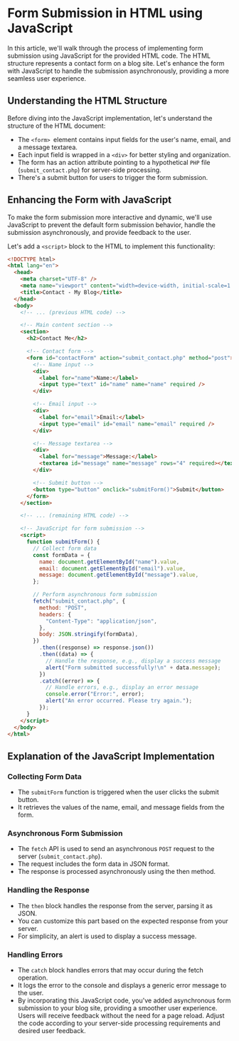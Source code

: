 # Form Submission in HTML using JavaScript

In this article, we'll walk through the process of implementing form submission using JavaScript for the provided HTML code. The HTML structure represents a contact form on a blog site. Let's enhance the form with JavaScript to handle the submission asynchronously, providing a more seamless user experience.

## Understanding the HTML Structure

Before diving into the JavaScript implementation, let's understand the structure of the HTML document:

- The `<form> `element contains input fields for the user's name, email, and a message textarea.
- Each input field is wrapped in a `<div>` for better styling and organization.
- The form has an action attribute pointing to a hypothetical `PHP` file (`submit_contact.php`) for server-side processing.
- There's a submit button for users to trigger the form submission.

## Enhancing the Form with JavaScript

To make the form submission more interactive and dynamic, we'll use JavaScript to prevent the default form submission behavior, handle the submission asynchronously, and provide feedback to the user.

Let's add a `<script>` block to the HTML to implement this functionality:

```html
<!DOCTYPE html>
<html lang="en">
  <head>
    <meta charset="UTF-8" />
    <meta name="viewport" content="width=device-width, initial-scale=1.0" />
    <title>Contact - My Blog</title>
  </head>
  <body>
    <!-- ... (previous HTML code) -->

    <!-- Main content section -->
    <section>
      <h2>Contact Me</h2>

      <!-- Contact form -->
      <form id="contactForm" action="submit_contact.php" method="post">
        <!-- Name input -->
        <div>
          <label for="name">Name:</label>
          <input type="text" id="name" name="name" required />
        </div>

        <!-- Email input -->
        <div>
          <label for="email">Email:</label>
          <input type="email" id="email" name="email" required />
        </div>

        <!-- Message textarea -->
        <div>
          <label for="message">Message:</label>
          <textarea id="message" name="message" rows="4" required></textarea>
        </div>

        <!-- Submit button -->
        <button type="button" onclick="submitForm()">Submit</button>
      </form>
    </section>

    <!-- ... (remaining HTML code) -->

    <!-- JavaScript for form submission -->
    <script>
      function submitForm() {
        // Collect form data
        const formData = {
          name: document.getElementById("name").value,
          email: document.getElementById("email").value,
          message: document.getElementById("message").value,
        };

        // Perform asynchronous form submission
        fetch("submit_contact.php", {
          method: "POST",
          headers: {
            "Content-Type": "application/json",
          },
          body: JSON.stringify(formData),
        })
          .then((response) => response.json())
          .then((data) => {
            // Handle the response, e.g., display a success message
            alert("Form submitted successfully!\n" + data.message);
          })
          .catch((error) => {
            // Handle errors, e.g., display an error message
            console.error("Error:", error);
            alert("An error occurred. Please try again.");
          });
      }
    </script>
  </body>
</html>
```

## Explanation of the JavaScript Implementation

### Collecting Form Data

- The `submitForm` function is triggered when the user clicks the submit button.
- It retrieves the values of the name, email, and message fields from the form.

### Asynchronous Form Submission

- The `fetch` API is used to send an asynchronous `POST` request to the server (`submit_contact.php`).
- The request includes the form data in JSON format.
- The response is processed asynchronously using the then method.

### Handling the Response

- The `then` block handles the response from the server, parsing it as JSON.
- You can customize this part based on the expected response from your server.
- For simplicity, an alert is used to display a success message.

### Handling Errors

- The `catch` block handles errors that may occur during the fetch operation.
- It logs the error to the console and displays a generic error message to the user.
- By incorporating this JavaScript code, you've added asynchronous form submission to your blog site, providing a smoother user experience. Users will receive feedback without the need for a page reload. Adjust the code according to your server-side processing requirements and desired user feedback.
